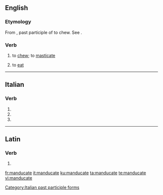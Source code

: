 ==English==

===Etymology===
From {{etyl|la|en}} {{lena}} {{m|la|manducatus}}, past participle of {{m|la|manducare}} to chew. See {{m|en|manger}}.

===Verb===
{{en-verb|manducates|manducating|manducated}}

# {{label|en|literary}} to [[chew]]; to [[masticate]]
# {{label|en|literary}} to [[eat]]
#: {{rfquotek|Jeremy Taylor}}

----

==Italian==

===Verb===
{{head|it|verb form}}

# {{inflection of|manducare||2|p|pres|indc|lang=it}}
# {{inflection of|manducare||2|p|impr|lang=it}}
# {{feminine plural of|manducato|lang=it}}

[[Category:Italian past participle forms]]

----

==Latin==

===Verb===
{{la-verb-form|mandūcāte}}

# {{inflection of|mandūcō||2|p|pres|actv|impr|lang=la}}

[[fr:manducate]]
[[it:manducate]]
[[ku:manducate]]
[[ta:manducate]]
[[te:manducate]]
[[vi:manducate]]
